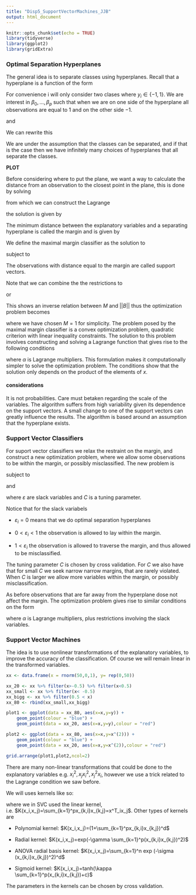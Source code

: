 ```yaml
---
title: "Disp5_SupportVectorMachines_JJB"
output: html_document
---
```


```r
knitr::opts_chunk$set(echo = TRUE)
library(tidyverse)
library(ggplot2)
library(gridExtra)
```

### Optimal Separation Hyperplanes

The general idea is to separate classes using hyperplanes. Recall that a hyperplane is a function of the form

\begin{align}
    \beta_0 +\beta_1 x_1 + \cdots + \beta_px_p = 0.
\end{align}

For convenience i will only consider two clases where $y_i \in \{-1,1\}$. We are interest in $\beta_0,\ldots,\beta_p$ such that when we are on one side of the hyperplane all observations are equal to $1$ and on the other side $-1$.

\begin{align}
    \beta_0 +\beta_1 x_1 + \cdots + \beta_px_p > 0, \quad \text{if } y_i=1,
\end{align}

and 

\begin{align}
    \beta_0 +\beta_1 x_1 + \cdots + \beta_px_p < 0, \quad \text{if } y_i=-1.
\end{align}

We can rewrite this

\begin{align}
    y_i \cdot (\beta_0 +\beta_1 x_1 + \cdots + \beta_px_p) > 0.
\end{align}

We are under the assumption that the classes can be separated, and if that is the case then we have infinitely many choices of hyperplanes that all separate the classes.

**PLOT**

Before considering where to put the plane, we want a way to calculate the distance from an observation to the closest point in the plane, this is done by solving

\begin{align}
    min_x ||x-x_i||^2, \quad \text{subject to }  \beta_0 + x^TB = 0,
\end{align}

from which we can construct the Lagrange

\begin{align}
    \mathcal{L}=||x-x_i||^2 + 2\lambda(\beta_0+x^TB)
\end{align}

the solution is given by 

\begin{align}
    dist = \frac{\beta_0 + \beta_1 x_{1,i}+ \cdots + \beta_p x_{p,i}}{(\beta_1^2 + \cdots + \beta_p^2)^{1/2}}
\end{align}



The minimum distance between the explanatory variables and a separating hyperplane is called the margin and is given by 

\begin{align*}
    M=M( \beta_0, \beta_1, \ldots , \beta_p) = \underset{\{x_i\}_{i=1}^n }{\text{min}} \frac{\beta_0 + \beta_1 x_{1,i}+ \cdots + \beta_p x_{p,i}}{(\beta_1^2 + \cdots + \beta_p^2)^{1/2}}
\end{align*}



We define the maximal margin classifier as the solution to 


\begin{align}
    \underset{B}{\text{max}} \ M
\end{align}

subject to

\begin{align}
    B^TB = 1, \: \text{and }  y_i \cdot (\beta_0 +\beta_1 x_{1,i} + \cdots + \beta_px_{p,i}) \geq M \: \forall i.
\end{align}

The observations with distance equal to the margin are called support vectors.

Note that we can combine the the restrictions to  

\begin{align}
     y_i \cdot (\beta_0 +\beta_1 x_{1,i} + \cdots + \beta_px_{p,i}) \geq M ||B||\: \forall i.
\end{align}

or 

\begin{align}
     \frac{1}{||B||}y_i \cdot (\beta_0 +\beta_1 x_{1,i} + \cdots + \beta_px_{p,i}) \geq M\: \forall i.
\end{align}

This shows an inverse relation between $M$ and $||B||$ thus the optimization problem becomes

\begin{align}
    \underset{B}{min}\frac{1}{2}||B||^2
\end{align}


\begin{align}
    y_i \cdot (\beta_0 +\beta_1 x_{1,i} + \cdots + \beta_px_{p,i}) > 1 \: \forall i,
\end{align}

where we have chosen $M=1$ for simplicity. The problem posed by the maximal margin classifier is a convex optimization problem, quadratic criterion with linear inequality constraints. The solution to this problem involves constructing and solving a Lagrange function that gives rise to the following conditions


\begin{align}
    \sum_{i=1}^n \alpha_i - \frac{1}{2} \sum_{i=1}^n \sum_{j=1}^n \alpha_i \alpha_j y_i y_j x_i^T x_j,
\end{align}

where $\alpha$ is Lagrange multipliers. This formulation makes it computationally simpler to solve the optimization problem. The conditions show that the solution only depends on the product of the elements of $x$.

#### considerations

It is not probabilities. Care must betaken regarding the scale of the variables. The algorithm suffers from high variability given its dependence on the support vectors.  A small change to one of the support vectors can greatly influence the results. The algorithm is based around an assumption that the hyperplane exists.

### Support Vector Classifiers 
For suport vector classifiers we relax the restraint on the margin, and construct a new optimization problem, where we allow some observations to be within the margin, or possibly misclassified. The new problem is

\begin{align}
    \underset{B, \varepsilon_1,\ldots,\varepsilon_n}{\text{max}} \ M
\end{align}

subject to

\begin{align}
    B^TB = 1, \: \text{and }  y_i \cdot (\beta_0 +\beta_1 x_{1,i} + \cdots + \beta_px_{p,i}) \geq M(1-\varepsilon_i) \: \forall i.
\end{align}

and 

\begin{align}
    \varepsilon_i \geq 0 \: \forall \: i, \quad \text{and} \quad \sum_{i=1}^n\varepsilon_i \leq C,
\end{align}

where $\varepsilon$ are slack variables and $C$ is a tuning parameter.

Notice that for the slack variabels

* $\varepsilon_i = 0$ means that we do optimal separation hyperplanes

* $0 < \varepsilon_i < 1$ the observation is allowed to lay within the margin.

* $1 < \varepsilon_i$ the observation is allowed to traverse the margin, and thus allowed to be misclassified.

The tuning parameter $C$ is chosen by cross validation. For $C$ we also have that for small $C$ we seek narrow narrow margins, that are rarely violated. When $C$ is larger we allow more variables within the margin, or possibly misclassification.

As before observations that are far away from the hyperplane dose not affect the margin. The optimization problem gives rise to similar conditions on the form 

\begin{align}
    \sum_{i=1}^n \alpha_i - \frac{1}{2} \sum_{i=1}^n \sum_{j=1}^n \alpha_i \alpha_j y_i y_j x_i^T x_j,
\end{align}

where $\alpha$ is Lagrange multipliers, plus restrictions involving the slack variables.


### Support Vector Machines

The idea is to use nonlinear transformations of the explanatory variables, to improve the accuracy of the classification. Of course we will remain linear in the transformed variables.

```r

xx <- data.frame(x = rnorm(50,0,1), y= rep(0,50))

xx_20 <- xx %>% filter(x>-0.5) %>% filter(x<0.5)
xx_small <- xx %>% filter(x< -0.5)
xx_bigg <- xx %>% filter(0.5 < x)
xx_80 <- rbind(xx_small,xx_bigg)

plot1 <- ggplot(data = xx_80, aes(x=x,y=y)) +
    geom_point(colour = "blue") +
    geom_point(data = xx_20, aes(x=x,y=y),colour = "red")

plot2 <- ggplot(data = xx_80, aes(x=x,y=x^(2))) +
    geom_point(colour = "blue") +
    geom_point(data = xx_20, aes(x=x,y=x^(2)),colour = "red")

grid.arrange(plot1,plot2,ncol=2)

```


There are many non-linear transformations that could be done to the explanatory variables e.g. $x_i^2, x_jx_i^2, x_j^2x_i$, however we use a trick related to the Lagrange condition we saw before.

We will uses kernels like so:

\begin{align}
    \sum_{i=1}^n \alpha_i - \frac{1}{2} \sum_{i=1}^n \sum_{j=1}^n \alpha_i \alpha_j y_i y_j K(x_i,x_j),
\end{align}

where we in SVC used the linear kernel, i.e. $K(x_i,x_j)=\sum_{k=1}^px_{k,i}x_{k,j}=x^T_ix_j$. Other types of kernels are

* Polynomial kernel: $K(x_i,x_j)=(1+\sum_{k=1}^px_{k,i}x_{k,j})^d$

* Radial kernel: $K(x_i,x_j)=exp(-\gamma \sum_{k=1}^p(x_{k,i}x_{k,j})^2)$

* ANOVA radial basis kernel: $K(x_i,x_j)=\sum_{k=1}^n exp (-\sigma (x_{k,i}x_{k,j})^2)^d$

* Sigmoid kernel: $K(x_i,x_j)=tanh(\kappa \sum_{k=1}^p(x_{k,i}x_{k,j})+c)$

The parameters in the kernels can be chosen by cross validation.